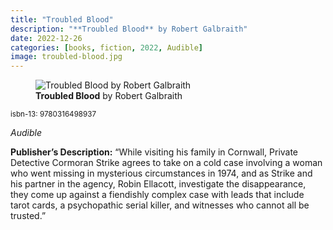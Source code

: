 ```yaml
---
title: "Troubled Blood"
description: "**Troubled Blood** by Robert Galbraith"
date: 2022-12-26
categories: [books, fiction, 2022, Audible]
image: troubled-blood.jpg
---
```

![**Troubled Blood** by Robert Galbraith](troubled-blood.jpg){fig-align="left"}

<sup>isbn-13: 9780316498937</sup>

*Audible*

**Publisher's Description:**
"While visiting his family in Cornwall, Private Detective Cormoran Strike
agrees to take on a cold case involving a woman who went missing in
mysterious circumstances in 1974, and as Strike and his partner in the
agency, Robin Ellacott, investigate the disappearance, they come up against
a fiendishly complex case with leads that include tarot cards, a
psychopathic serial killer, and witnesses who cannot all be trusted."